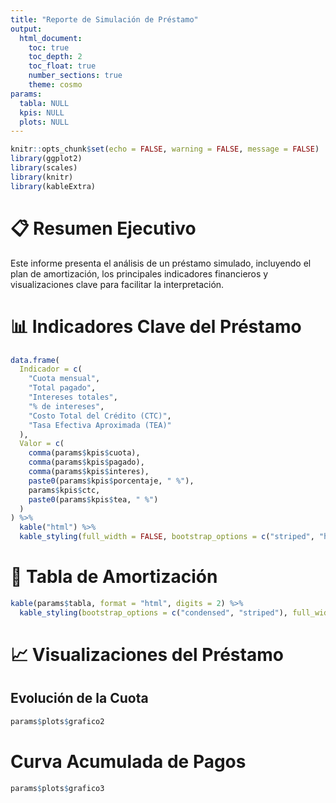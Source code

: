 ```yaml
---
title: "Reporte de Simulación de Préstamo"
output: 
  html_document:
    toc: true
    toc_depth: 2
    toc_float: true
    number_sections: true
    theme: cosmo
params:
  tabla: NULL
  kpis: NULL
  plots: NULL
---
```


```r
knitr::opts_chunk$set(echo = FALSE, warning = FALSE, message = FALSE)
library(ggplot2)
library(scales)
library(knitr)
library(kableExtra)
```

# 📋 Resumen Ejecutivo

Este informe presenta el análisis de un préstamo simulado, incluyendo el plan de amortización, los principales indicadores financieros y visualizaciones clave para facilitar la interpretación.

# 📊 Indicadores Clave del Préstamo

```r
data.frame(
  Indicador = c(
    "Cuota mensual",
    "Total pagado",
    "Intereses totales",
    "% de intereses",
    "Costo Total del Crédito (CTC)",
    "Tasa Efectiva Aproximada (TEA)"
  ),
  Valor = c(
    comma(params$kpis$cuota),
    comma(params$kpis$pagado),
    comma(params$kpis$interes),
    paste0(params$kpis$porcentaje, " %"),
    params$kpis$ctc,
    paste0(params$kpis$tea, " %")
  )
) %>%
  kable("html") %>%
  kable_styling(full_width = FALSE, bootstrap_options = c("striped", "hover"))

```

# 📆 Tabla de Amortización

```r
kable(params$tabla, format = "html", digits = 2) %>%
  kable_styling(bootstrap_options = c("condensed", "striped"), full_width = TRUE)
```

# 📈 Visualizaciones del Préstamo

## Evolución de la Cuota

```r
params$plots$grafico2
```

# Curva Acumulada de Pagos

```r
params$plots$grafico3
```
